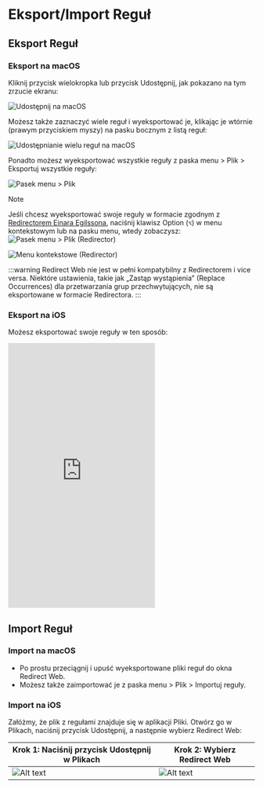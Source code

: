 # Eksport/Import Reguł

## Eksport Reguł

### Eksport na macOS

Kliknij przycisk wielokropka lub przycisk Udostępnij, jak pokazano na tym zrzucie ekranu:

![Udostępnij na macOS](/img/share-on-macos.png)

Możesz także zaznaczyć wiele reguł i wyeksportować je, klikając je wtórnie (prawym przyciskiem myszy) na pasku bocznym z listą reguł:

![Udostępnianie wielu reguł na macOS](/img/multiselect-on-macos.png)

Ponadto możesz wyeksportować wszystkie reguły z paska menu > Plik > Eksportuj wszystkie reguły:

![Pasek menu > Plik](/img/menubar-file.png)

> [!NOTE]
> Jeśli chcesz wyeksportować swoje reguły w formacie zgodnym z [Redirectorem Einara Egilssona](https://einaregilsson.com/redirector/), naciśnij klawisz Option (`⌥`) w menu kontekstowym lub na pasku menu, wtedy zobaczysz:
> ![Pasek menu > Plik (Redirector)](/img/menubar-file-redirector.png)
>
> ![Menu kontekstowe (Redirector)](/img/context-menu-redirector.png)
>
> :::warning
> Redirect Web nie jest w pełni kompatybilny z Redirectorem i vice versa. Niektóre ustawienia, takie jak „Zastąp wystąpienia” (Replace Occurrences) dla przetwarzania grup przechwytujących, nie są eksportowane w formacie Redirectora.
> :::

### Eksport na iOS

Możesz eksportować swoje reguły w ten sposób:

<iframe height="540" src="https://www.youtube.com/embed/uQ6-SLEMlT4" title="iOS Demo Video for exporting rules (YouTube)" frameborder="0" allow="accelerometer; autoplay; clipboard-write; encrypted-media; gyroscope; picture-in-picture; web-share" allowfullscreen></iframe>

## Import Reguł

### Import na macOS

-   Po prostu przeciągnij i upuść wyeksportowane pliki reguł do okna Redirect Web.
-   Możesz także zaimportować je z paska menu > Plik > Importuj reguły.

### Import na iOS

Załóżmy, że plik z regułami znajduje się w aplikacji Pliki. Otwórz go w Plikach, naciśnij przycisk Udostępnij, a następnie wybierz Redirect Web:

| Krok 1: Naciśnij przycisk Udostępnij w Plikach | Krok 2: Wybierz Redirect Web          |
| ---------------------------------------------- | ------------------------------------- |
| ![Alt text](/img/files-share-ios.png)          | ![Alt text](/img/share-sheet-ios.png) |